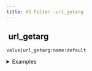 ```yaml
---
title: XS Filter -url_getarg
---
```


## <img src="../assets/docuBadge (11).png" alt="" data-size="line"> url\_getarg <a href="#xsurl_getarg" id="xsurl_getarg"></a>

`value|url_getarg:name:default`

<details>

<summary>Examples</summary>

```javascript
"https://example.com?page=2"|url_getarg:"page":""     // Returns "2"
"https://example.com"|url_getarg:"page":"1"           // Returns "1"
```

</details>
